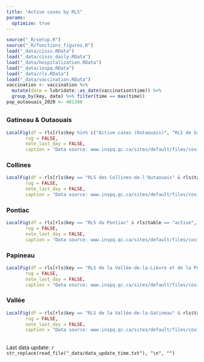 ```yaml
---
title: "Active cases by RLS"
params: 
  optimize: true
---
```


```r
source("_R/setup.R")
source("_R/functions_figures.R")
load("_data/cisss.RData")
load("_data/cisss_daily.RData")
load("_data/hospitalization.RData")
load("_data/inspq.RData")
load("_data/rls.RData")
load("_data/vaccination.RData")
vaccination <- vaccination %>% 
  mutate(date = lubridate::as_date(vaccination$time)) %>% 
  group_by(key, date) %>% filter(time == max(time)) 
pop_outaouais_2020 <- 401388
```

## {.tabset .tabset-fade .tabset-pills}

### Gatineau & Outaouais
```r
LocalFig(df = rls[rls$key %in% c("Active cases (Outaouais)", "RLS de Grande-Rivière - Hull - Gatineau") & rls$table == "active", ], 
       rug = FALSE, 
       note_last_day = FALSE,
       caption = "Data source: www.inspq.qc.ca/sites/default/files/covid/donnees/tableau-rls-new.csv")
```

### Collines
```r
LocalFig(df = rls[rls$key == "RLS des Collines-de-l'Outaouais" & rls$table == "active", ], 
       rug = FALSE, 
       note_last_day = FALSE,
       caption = "Data source: www.inspq.qc.ca/sites/default/files/covid/donnees/tableau-rls-new.csv")
```

### Pontiac
```r
LocalFig(df = rls[rls$key == "RLS du Pontiac" & rls$table == "active", ], 
       rug = FALSE, 
       note_last_day = FALSE,
       caption = "Data source: www.inspq.qc.ca/sites/default/files/covid/donnees/tableau-rls-new.csv")
```

### Papineau
```r
LocalFig(df = rls[rls$key == "RLS de la Vallée-de-la-Lièvre et de la Petite Nation" & rls$table == "active", ], 
       rug = FALSE, 
       note_last_day = FALSE,
       caption = "Data source: www.inspq.qc.ca/sites/default/files/covid/donnees/tableau-rls-new.csv")
```

### Vallée
```r
LocalFig(df = rls[rls$key == "RLS de la Vallée-de-la-Gatineau" & rls$table == "active", ], 
       rug = FALSE, 
       note_last_day = FALSE,
       caption = "Data source: www.inspq.qc.ca/sites/default/files/covid/donnees/tableau-rls-new.csv")
```

##

Last data update: `r str_replace(read_file("_data/data_update_time.txt"), "\n", "")`
